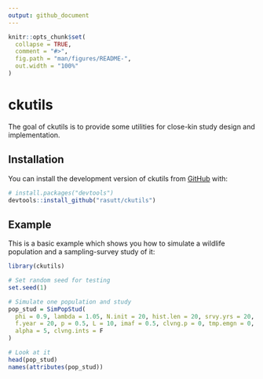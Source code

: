 ```yaml
---
output: github_document
---
```


<!-- README.md is generated from README.Rmd. Please edit that file -->

```r
knitr::opts_chunk$set(
  collapse = TRUE,
  comment = "#>",
  fig.path = "man/figures/README-",
  out.width = "100%"
)
```

# ckutils

<!-- badges: start -->
<!-- badges: end -->

The goal of ckutils is to provide some utilities for close-kin study design and implementation.

## Installation

You can install the development version of ckutils from [GitHub](https://github.com/) with:

``` r
# install.packages("devtools")
devtools::install_github("rasutt/ckutils")
```

## Example

This is a basic example which shows you how to simulate a wildlife population and a sampling-survey study of it:

```r
library(ckutils)

# Set random seed for testing
set.seed(1)

# Simulate one population and study
pop_stud = SimPopStud(
  phi = 0.9, lambda = 1.05, N.init = 20, hist.len = 20, srvy.yrs = 20, k = 1,
  f.year = 20, p = 0.5, L = 10, imaf = 0.5, clvng.p = 0, tmp.emgn = 0,
  alpha = 5, clvng.ints = F
)

# Look at it
head(pop_stud)
names(attributes(pop_stud))
```
